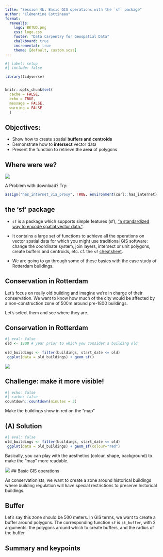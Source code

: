 ```yaml
---
title: "Session 4b: Basic GIS operations with the `sf` package"
author: "Clémentine Cottineau"
format: 
  revealjs:
    logo: BKTUD.png
    css: logo.css
    footer: "Data Carpentry for Geospatial Data"
    chalkboard: true
    incremental: true   
    theme: [default, custom.scss]
---
```



```r
#| label: setup
#| include: false

library(tidyverse)


knitr::opts_chunk$set(
  cache = FALSE,
  echo = TRUE,
  message = FALSE, 
  warning = FALSE
  )
```

## Objectives:

- Show how to create spatial **buffers and centroids**
- Demonstrate how to **intersect** vector data
- Present the function to retrieve the **area** of polygons



## Where were we?

![](fig/rmd-04a-unnamed-chunk-2-1.png){fig-align="center"}

A Problem with download? Try:

```r
assign("has_internet_via_proxy", TRUE, environment(curl::has_internet))
```

## the 'sf' package

- `sf` is a package which supports simple features (sf), ["a standardized way to
encode spatial vector data."](https://cran.r-project.org/web/packages/sf/sf.pdf).

- It contains a large set of functions to achieve all the operations on vector spatial data for which you might use traditional GIS software: change the coordinate system, join layers, intersect or unit polygons, create buffers and centroids, etc. cf. the `sf` [cheatsheet](https://raw.githubusercontent.com/rstudio/cheatsheets/main/sf.pdf).

- We are going to go through some of these basics with the case study of Rotterdam buildings.


## Conservation in Rotterdam

Let's focus on really old building and imagine we're in charge of their conservation. We want to know how much of the city would be affected by a non-construction zone of 500m around pre-1800 buildings.

Let's select them and see where they are.


## Conservation in Rotterdam

```r
#| eval: false
old <- 1800 # year prior to which you consider a building old
 
old_buildings <- filter(buildings, start_date <= old)
 ggplot(data = old_buildings) + geom_sf()
```


![](fig/rmd-04b-old-buildings-1.png){fig-align="center"}

## Challenge: make it more visible!

```r
#| echo: false
#| cache: false
countdown::countdown(minutes = 3)
```

Make the buildings show in red on the "map"

## (A) Solution


```r
#| eval: false
old_buildings <- filter(buildings, start_date <= old)
 ggplot(data = old_buildings) + geom_sf(colour="red")
```
Basically, you can play with the aesthetics (colour, shape, background) to make the "map" more readable.


![](fig/rmd-04b-old-buildings-1-red.png){fig-align="center"}
## Basic GIS operations

As conservationists, we want to create a zone around historical buildings where building regulation will have special restrictions to preserve historical buildings. 

## Buffer

Let's say this zone should be 500 meters. In GIS terms, we want to create a buffer around polygons. The corresponding function `sf` is `st_buffer`, with 2 arguments: the polygons around which to create buffers, and the radius of the buffer.




## Summary and keypoints
